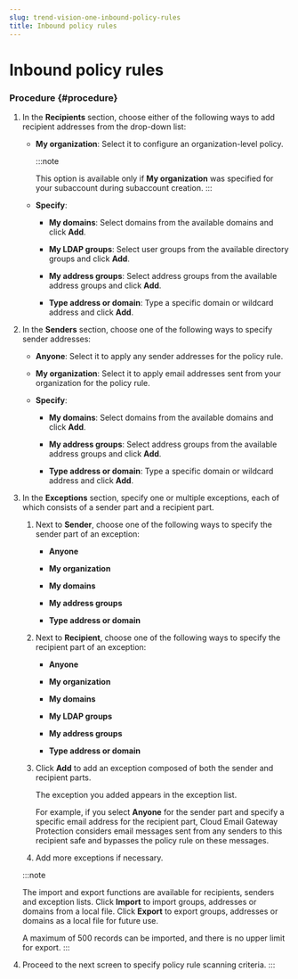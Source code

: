 ```yaml
---
slug: trend-vision-one-inbound-policy-rules
title: Inbound policy rules
---
```

# Inbound policy rules

### Procedure {#procedure}

1.  In the **Recipients** section, choose either of the following ways to add recipient addresses from the drop-down list:

    - **My organization**: Select it to configure an organization-level policy.

      :::note

      This option is available only if **My organization** was specified for your subaccount during subaccount creation.
      :::

    - **Specify**:

      - **My domains**: Select domains from the available domains and click **Add**.

      - **My LDAP groups**: Select user groups from the available directory groups and click **Add**.

      - **My address groups**: Select address groups from the available address groups and click **Add**.

      - **Type address or domain**: Type a specific domain or wildcard address and click **Add**.

2.  In the **Senders** section, choose one of the following ways to specify sender addresses:

    - **Anyone**: Select it to apply any sender addresses for the policy rule.

    - **My organization**: Select it to apply email addresses sent from your organization for the policy rule.

    - **Specify**:

      - **My domains**: Select domains from the available domains and click **Add**.

      - **My address groups**: Select address groups from the available address groups and click **Add**.

      - **Type address or domain**: Type a specific domain or wildcard address and click **Add**.

3.  In the **Exceptions** section, specify one or multiple exceptions, each of which consists of a sender part and a recipient part.

    1.  Next to **Sender**, choose one of the following ways to specify the sender part of an exception:

        - **Anyone**

        - **My organization**

        - **My domains**

        - **My address groups**

        - **Type address or domain**

    2.  Next to **Recipient**, choose one of the following ways to specify the recipient part of an exception:

        - **Anyone**

        - **My organization**

        - **My domains**

        - **My LDAP groups**

        - **My address groups**

        - **Type address or domain**

    3.  Click **Add** to add an exception composed of both the sender and recipient parts.

        The exception you added appears in the exception list.

        For example, if you select **Anyone** for the sender part and specify a specific email address for the recipient part, Cloud Email Gateway Protection considers email messages sent from any senders to this recipient safe and bypasses the policy rule on these messages.

    4.  Add more exceptions if necessary.

    :::note

    The import and export functions are available for recipients, senders and exception lists. Click **Import** to import groups, addresses or domains from a local file. Click **Export** to export groups, addresses or domains as a local file for future use.

    A maximum of 500 records can be imported, and there is no upper limit for export.
    :::

4.  Proceed to the next screen to specify policy rule scanning criteria.
:::
